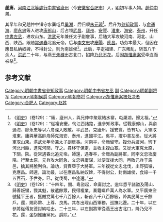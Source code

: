 '''趙庸'''，[[河南江北等處行中書省|河南江北等處行中書省]][[廬州|廬州]]（今[[安徽省|安徽省]][[合肥市|合肥市]]）人，[[明|明]]初军事人物。[[趙仲中|趙仲中]]弟。

其早年和兄趙仲中镇守水寨屯兵[[巢湖|巢湖]]，后归顺[[朱元璋|朱元璋]]<ref>《[[明史|明史]]》（卷129）：“庸，廬州人，與兄仲中聚眾結水寨，屯巢湖，歸太祖。”</ref>。后升为[[參知政事|參知政事]]，与[[俞通海|俞通海]]、[[廖永忠|廖永忠]]等人进攻[[康郎山|康郎山]]，后占领[[武昌|武昌]]、[[廬州|廬州]]、[[安豐|安豐]]、[[淮東|淮東]]、[[海安|海安]]、[[泰州|泰州]]，升任[[中書左丞|中書左丞]]，进攻山东。[[洪武|洪武]]元年兼任太子副詹事，后随大军攻破河南、河北、山西、陕西。跟随[[常遇春|常遇春]]北追元帝。后与[[李文忠|李文忠]]攻[[慶陽|慶陽]]、[[應昌|應昌]]。功劳本最大，但因在應昌私納奴婢，不得封公，则为南雄侯<ref>《[[明史|明史]]》（卷129）：“從複安慶，徇江西諸路，進參知政事。從戰康郎山，與俞通海、廖永忠等以六舟深入敗敵。平武昌，克廬州，援安豐，皆有功。大軍取淮東，庸與華高帥舟師克海安、泰州，進國平江。吳平，擢中書左丞。從大將軍取山東。洪武元年命兼太子副詹事。河南平，命庸留守。複分兵渡河，徇下河北州縣，進克河間，守之。尋移守保定，並收未複山寨。又從大軍克太原，下關。陝。從常遇春北追元帝。師還，遇春卒，命庸為副將軍，同李文忠攻慶陽。行至太原，元兵攻大同急，文忠與庸謀，以便宜援大同，再敗元兵于馬邑，擒其將脫列伯。論功，賞賚亞于大將軍。三年複從文忠北伐，出野狐嶺，克應昌。師還，論功最，以在應昌私納奴婢，不得封公，封南雄侯，食祿一千五百石，予世券。已，從伐蜀，中途還。”</ref>。此后，平定福建、广东叛乱，斩首八千余人。[[洪武|洪武]]二十年，与燕王[[朱棣|朱棣]]出古北口，招降[[乃兒不花|乃兒不花]]。后因[[胡惟庸案|胡惟庸案]]受牵连而被杀<ref>《[[明史|明史]]》（卷129）：“十四年，閩、粵盜起，命庸討之。逾年悉平諸盜及陽山、歸善叛蠻，戮其魁，散遣餘眾，民得複業。奏籍蜒戶萬人為水軍。又平廣東盜號鏟平王者，獲賊党萬七千八百餘人，斬首八千八百餘級，降其民萬三千餘戶。還，賜彩幣、上尊、良馬。其冬出理山西軍務，巡撫北邊。二十年，以左參將從傅友德討納哈出。二十三年，以左副將軍從燕王出古北口，降乃兒不花。還，坐胡惟庸黨死。爵除。”</ref>。

==参考文献==
{{wikisource|明史/卷129}}
<div class="references-small">
<references></references>
</div>

[[Category:明朝中書省參知政事|Category:明朝中書省參知政事]]
[[Category:明朝中书省左丞|Category:明朝中书省左丞]]
[[Category:明朝詹事|副]]
[[Category:明朝副将军|Category:明朝副将军]]
[[Category:明朝侯爵|Category:明朝侯爵]]
[[Category:明朝参将|Category:明朝参将]]
[[Category:胡惟庸案被处决者|Category:胡惟庸案被处决者]]
[[Category:合肥人|Category:合肥人]]
[[Category:赵姓|Category:赵姓]]